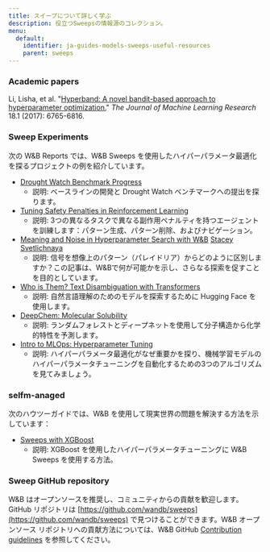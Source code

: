 ---
title: スイープについて詳しく学ぶ
description: 役立つSweepsの情報源のコレクション。
menu:
  default:
    identifier: ja-guides-models-sweeps-useful-resources
    parent: sweeps
---

### Academic papers

Li, Lisha, et al. "[Hyperband: A novel bandit-based approach to hyperparameter optimization.](https://arxiv.org/pdf/1603.06560.pdf)" _The Journal of Machine Learning Research_ 18.1 (2017): 6765-6816.

### Sweep Experiments

次の W&B Reports では、W&B Sweeps を使用したハイパーパラメータ最適化を探るプロジェクトの例を紹介しています。

* [Drought Watch Benchmark Progress](https://wandb.ai/stacey/droughtwatch/reports/Drought-Watch-Benchmark-Progress--Vmlldzo3ODQ3OQ)
  * 説明: ベースラインの開発と Drought Watch ベンチマークへの提出を探ります。
* [Tuning Safety Penalties in Reinforcement Learning](https://wandb.ai/safelife/benchmark-sweeps/reports/Tuning-Safety-Penalties-in-Reinforcement-Learning---VmlldzoyNjQyODM)
  * 説明: 3つの異なるタスクで異なる副作用ペナルティを持つエージェントを訓練します：パターン生成、パターン削除、およびナビゲーション。
* [Meaning and Noise in Hyperparameter Search with W&B](https://wandb.ai/stacey/pytorch_intro/reports/Meaning-and-Noise-in-Hyperparameter-Search--Vmlldzo0Mzk5MQ) [Stacey Svetlichnaya](https://wandb.ai/stacey)
  * 説明: 信号を想像上のパターン（パレイドリア）からどのように区別しますか？この記事は、W&Bで何が可能かを示し、さらなる探索を促すことを目的としています。
* [Who is Them? Text Disambiguation with Transformers](https://wandb.ai/stacey/winograd/reports/Who-is-Them-Text-Disambiguation-with-Transformers--VmlldzoxMDU1NTc)
  * 説明: 自然言語理解のためのモデルを探索するために Hugging Face を使用します。
* [DeepChem: Molecular Solubility](https://wandb.ai/stacey/deepchem_molsol/reports/DeepChem-Molecular-Solubility--VmlldzoxMjQxMjM)
  * 説明: ランダムフォレストとディープネットを使用して分子構造から化学的特性を予測します。
* [Intro to MLOps: Hyperparameter Tuning](https://wandb.ai/iamleonie/Intro-to-MLOps/reports/Intro-to-MLOps-Hyperparameter-Tuning--VmlldzozMTg2OTk3)
  * 説明: ハイパーパラメータ最適化がなぜ重要かを探り、機械学習モデルのハイパーパラメータチューニングを自動化するための3つのアルゴリズムを見てみましょう。

### selfm-anaged

次のハウツーガイドでは、W&B を使用して現実世界の問題を解決する方法を示しています：

* [Sweeps with XGBoost](https://github.com/wandb/examples/blob/master/examples/wandb-sweeps/sweeps-xgboost/xgboost_tune.py)
  * 説明: XGBoost を使用したハイパーパラメータチューニングに W&B Sweeps を使用する方法。

### Sweep GitHub repository

W&B はオープンソースを推奨し、コミュニティからの貢献を歓迎します。GitHub リポジトリは [https://github.com/wandb/sweeps](https://github.com/wandb/sweeps) で見つけることができます。W&B オープンソース リポジトリへの貢献方法については、W&B GitHub [Contribution guidelines](https://github.com/wandb/wandb/blob/master/CONTRIBUTING) を参照してください。